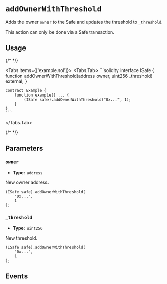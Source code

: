 
# `addOwnerWithThreshold`

Adds the owner `owner` to the Safe and updates the threshold to `_threshold`.

<Callout type='warning'>This action can only be done via a Safe transaction.</Callout>

## Usage

{/* <!-- vale off --> */}

<Tabs items={['example.sol']}>
  <Tabs.Tab>
    ```solidity
    interface ISafe {
        function addOwnerWithThreshold(address owner, uint256 _threshold) external;
    }

    contract Example {
        function example() ... {
            (ISafe safe).addOwnerWithThreshold("0x...", 1);
        }
    }
    ```
  </Tabs.Tab>
</Tabs>

{/* <!-- vale on --> */}

## Parameters

### `owner`

- **Type:** `address`

New owner address.

```solidity focus=2
(ISafe safe).addOwnerWithThreshold(
    "0x...",
    1
);
```

### `_threshold`

- **Type:** `uint256`

New threshold.

```solidity focus=3
(ISafe safe).addOwnerWithThreshold(
    "0x...",
    1
);
```

## Events

<AddedOwner />
<ChangedThreshold />
